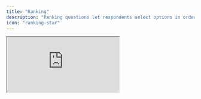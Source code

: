 ```yaml
---
title: "Ranking"
description: "Ranking questions let respondents select options in order from 1 to the total number of options. As they make their choices, the list is automatically rearranged in numerical order."
icon: "ranking-star"
---
```


<iframe
  title="Survey Embed"
  src="https://app.formbricks.com/s/z6s84x9wbyk0yqqtfaz238px"
  style={{
    position: "relative",
    height: "90vh",
    maxHeight: "100vh",
    width: "100%",
    border: 0,
    borderRadius: "12px",
    overflow: "auto",
  }}
/>

## Elements

![Overview of Ranking question type](/images/xm-and-surveys/core-features/question-type/ranking.webp)

### Title

Add a clear title to inform the respondent what information you are asking for.

### Description

Provide an optional description with further instructions.

### Options

You need to add at least two options so that users can rearrange them in numerical order based on their selection.

### Select ordering

- Keep current order: This will keep the order of options the same for all respondents.
- Randomize all: This will randomize the options for each respondent.
